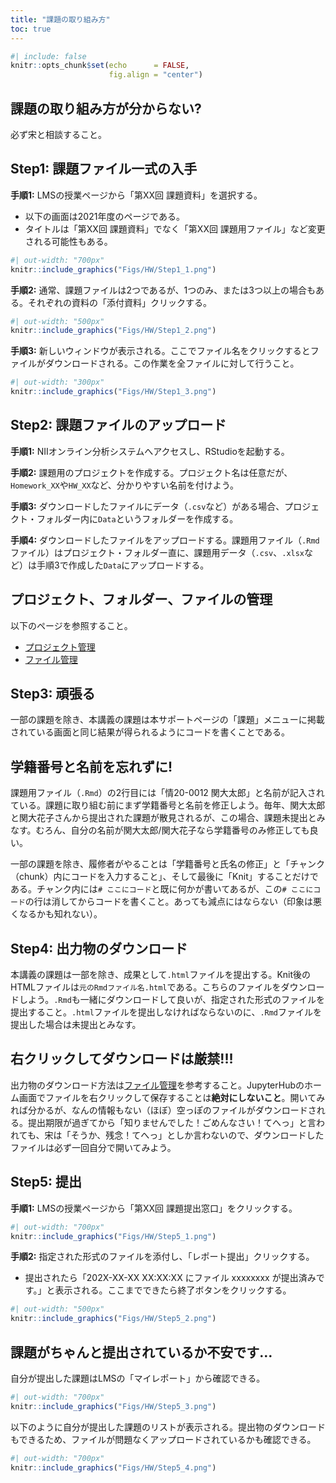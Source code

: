 ```yaml
---
title: "課題の取り組み方"
toc: true
---
```


```r
#| include: false
knitr::opts_chunk$set(echo      = FALSE,
                      fig.align = "center")
```

:::{.callout-caution}
## 課題の取り組み方が分からない?

必ず宋と相談すること。
:::

## Step1: 課題ファイル一式の入手

**手順1:** LMSの授業ページから「第XX回 課題資料」を選択する。

* 以下の画面は2021年度のページである。
* タイトルは「第XX回 課題資料」でなく「第XX回 課題用ファイル」など変更される可能性もある。

```r
#| out-width: "700px"
knitr::include_graphics("Figs/HW/Step1_1.png")
```

**手順2:** 通常、課題ファイルは2つであるが、1つのみ、または3つ以上の場合もある。それぞれの資料の「添付資料」クリックする。

```r
#| out-width: "500px"
knitr::include_graphics("Figs/HW/Step1_2.png")
```

**手順3:** 新しいウィンドウが表示される。ここでファイル名をクリックするとファイルがダウンロードされる。この作業を全ファイルに対して行うこと。

```r
#| out-width: "300px"
knitr::include_graphics("Figs/HW/Step1_3.png")
```

## Step2: 課題ファイルのアップロード

**手順1:** NIIオンライン分析システムへアクセスし、RStudioを起動する。

**手順2:** 課題用のプロジェクトを作成する。プロジェクト名は任意だが、`Homework_XX`や`HW_XX`など、分かりやすい名前を付けよう。

**手順3:** ダウンロードしたファイルにデータ（`.csv`など）がある場合、プロジェクト・フォルダー内に`Data`というフォルダーを作成する。

**手順4:** ダウンロードしたファイルをアップロードする。課題用ファイル（`.Rmd`ファイル）はプロジェクト・フォルダー直に、課題用データ（`.csv`、`.xlsx`など）は手順3で作成した`Data`にアップロードする。

:::{.callout-note}
## プロジェクト、フォルダー、ファイルの管理

以下のページを参照すること。

* [プロジェクト管理](project.html)
* [ファイル管理](file.html)
:::

## Step3: 頑張る

一部の課題を除き、本講義の課題は本サポートページの「課題」メニューに掲載されている画面と同じ結果が得られるようにコードを書くことである。

:::{.callout-important}
## 学籍番号と名前を忘れずに!

課題用ファイル（`.Rmd`）の2行目には「情20-0012 関大太郎」と名前が記入されている。課題に取り組む前にまず学籍番号と名前を修正しよう。毎年、関大太郎と関大花子さんから提出された課題が散見されるが、この場合、課題未提出とみなす。むろん、自分の名前が関大太郎/関大花子なら学籍番号のみ修正しても良い。
:::

一部の課題を除き、履修者がやることは「学籍番号と氏名の修正」と「チャンク（chunk）内にコードを入力すること」、そして最後に「Knit」することだけである。チャンク内には`# ここにコード`と既に何かが書いてあるが、この`# ここにコード`の行は消してからコードを書くこと。あっても減点にはならない（印象は悪くなるかも知れない）。

## Step4: 出力物のダウンロード

本講義の課題は一部を除き、成果として`.html`ファイルを提出する。Knit後のHTMLファイルは`元のRmdファイル名.html`である。こちらのファイルをダウンロードしよう。`.Rmd`も一緒にダウンロードして良いが、指定された形式のファイルを提出すること。`.html`ファイルを提出しなければならないのに、`.Rmd`ファイルを提出した場合は未提出とみなす。

:::{.callout-important}
## 右クリックしてダウンロードは厳禁!!!

出力物のダウンロード方法は[ファイル管理](file.html)を参考すること。JupyterHubのホーム画面でファイルを右クリックして保存することは**絶対にしないこと**。開いてみれば分かるが、なんの情報もない（ほぼ）空っぽのファイルがダウンロードされる。提出期限が過ぎてから「知りませんでした！ごめんなさい！てへっ」と言われても、宋は「そうか、残念！てへっ」としか言わないので、ダウンロードしたファイルは必ず一回自分で開いてみよう。
:::

## Step5: 提出

**手順1:** LMSの授業ページから「第XX回 課題提出窓口」をクリックする。

```r
#| out-width: "700px"
knitr::include_graphics("Figs/HW/Step5_1.png")
```

**手順2:** 指定された形式のファイルを添付し、「レポート提出」クリックする。

* 提出されたら「202X-XX-XX XX:XX:XX にファイル xxxxxxxx が提出済みです。」と表示される。ここまでできたら終了ボタンをクリックする。

```r
#| out-width: "500px"
knitr::include_graphics("Figs/HW/Step5_2.png")
```

:::{.callout-note}
## 課題がちゃんと提出されているか不安です...

自分が提出した課題はLMSの「マイレポート」から確認できる。

```r
#| out-width: "700px"
knitr::include_graphics("Figs/HW/Step5_3.png")
```

以下のように自分が提出した課題のリストが表示される。提出物のダウンロードもできるため、ファイルが問題なくアップロードされているかも確認できる。

```r
#| out-width: "700px"
knitr::include_graphics("Figs/HW/Step5_4.png")
```
:::